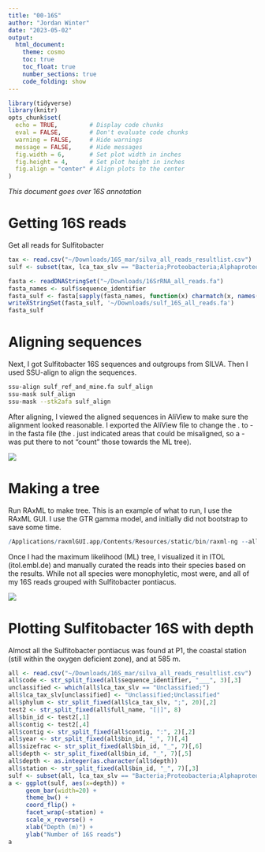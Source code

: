 ```yaml
---
title: "00-16S"
author: "Jordan Winter"
date: "2023-05-02"
output: 
  html_document:
    theme: cosmo
    toc: true
    toc_float: true
    number_sections: true
    code_folding: show
---
```


```r
library(tidyverse)
library(knitr)
opts_chunk$set(
  echo = TRUE,         # Display code chunks
  eval = FALSE,        # Don't evaluate code chunks
  warning = FALSE,     # Hide warnings
  message = FALSE,     # Hide messages
  fig.width = 6,       # Set plot width in inches
  fig.height = 4,      # Set plot height in inches
  fig.align = "center" # Align plots to the center
)
```

*This document goes over 16S annotation*

# Getting 16S reads

Get all reads for Sulfitobacter

```r
tax <- read.csv("~/Downloads/16S_mar/silva_all_reads_resultlist.csv")
sulf <- subset(tax, lca_tax_slv == "Bacteria;Proteobacteria;Alphaproteobacteria;Rhodobacterales;Rhodobacteraceae;Sulfitobacter;")

fasta <- readDNAStringSet("~/Downloads/16SrRNA_all_reads.fa")
fasta_names <- sulf$sequence_identifier
fasta_sulf <- fasta[sapply(fasta_names, function(x) charmatch(x, names(fasta)))]
writeXStringSet(fasta_sulf, '~/Downloads/sulf_16S_all_reads.fa')
fasta_sulf
```

# Aligning sequences

Next, I got Sulfitobacter 16S sequences and outgroups from SILVA. Then I used SSU-align to align the sequences.

```bash
ssu-align sulf_ref_and_mine.fa sulf_align
ssu-mask sulf_align
ssu-mask --stk2afa sulf_align
```

After aligning, I viewed the aligned sequences in AliView to make sure the alignment looked reasonable. I exported the AliView file to change the . to - in the fasta file (the . just indicated areas that could be misaligned, so a - was put there to not "count" those towards the ML tree).

![](../output/sulf_16S_alignment.png)

# Making a tree

Run RAxML to make tree. This is an example of what to run, I use the RAxML GUI. I use the GTR gamma model, and initially did not bootstrap to save some time.

```r
/Applications/raxmlGUI.app/Contents/Resources/static/bin/raxml-ng --all --msa Downloads/contigs_and_clades_fixed_modified.fasta --model GTR+G --prefix Downloads/contigs_and_clades_fixed_raxml/contigs_and_clades_fixed_1 --seed 221239 --outgroup AJ430587_Caldithrix_abyssi --bs-metric tbe --tree rand{1} --bs-trees 100
```

Once I had the maximum likelihood (ML) tree, I visualized it in ITOL (itol.embl.de) and manually curated the reads into their species based on the results. While not all species were monophyletic, most were, and all of my 16S reads grouped with Sulfitobacter pontiacus.

![](../output/sulf-16S.png)

# Plotting Sulfitobacter 16S with depth

Almost all the Sulfitobacter pontiacus was found at P1, the coastal station (still within the oxygen deficient zone), and at 585 m.

```r
all <- read.csv("~/Downloads/16S_mar/silva_all_reads_resultlist.csv")
all$code <- str_split_fixed(all$sequence_identifier, "___", 3)[,3]
unclassified <- which(all$lca_tax_slv == "Unclassified;")
all$lca_tax_slv[unclassified] <- "Unclassified;Unclassified"
all$phylum <- str_split_fixed(all$lca_tax_slv, ";", 20)[,2]
test2 <- str_split_fixed(all$full_name, "[|]", 8)
all$bin_id <- test2[,1]
all$contig <- test2[,4]
all$contig <- str_split_fixed(all$contig, ":", 2)[,2]
all$year <- str_split_fixed(all$bin_id, "_", 7)[,4]
all$sizefrac <- str_split_fixed(all$bin_id, "_", 7)[,6]
all$depth <- str_split_fixed(all$bin_id, "_", 7)[,5]
all$depth <- as.integer(as.character(all$depth))
all$station <- str_split_fixed(all$bin_id, "_", 7)[,3]
sulf <- subset(all, lca_tax_slv == "Bacteria;Proteobacteria;Alphaproteobacteria;Rhodobacterales;Rhodobacteraceae;Sulfitobacter;" & sizefrac != "3um" & station != "P3")
a <- ggplot(sulf, aes(x=depth)) + 
     geom_bar(width=20) +
     theme_bw() +
     coord_flip() +
     facet_wrap(~station) + 
     scale_x_reverse() +
     xlab("Depth (m)") +
     ylab("Number of 16S reads")
a
```
